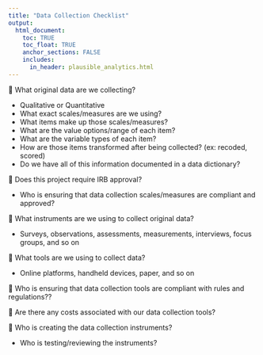 ```yaml
---
title: "Data Collection Checklist"
output: 
  html_document:
    toc: TRUE
    toc_float: TRUE
    anchor_sections: FALSE
    includes:
      in_header: plausible_analytics.html
---
```


🔲 What original data are we collecting?
  
  - Qualitative or Quantitative
  - What exact scales/measures are we using?
  - What items make up those scales/measures?
  - What are the value options/range of each item?
  - What are the variable types of each item? 
  - How are those items transformed after being collected? (ex: recoded, scored)
  - Do we have all of this information documented in a data dictionary?
  
🔲 Does this project require IRB approval? 

  - Who is ensuring that data collection scales/measures are compliant and approved?

🔲 What instruments are we using to collect original data?
  
  - Surveys, observations, assessments, measurements, interviews, focus groups, and so on
  
🔲 What tools are we using to collect data?

  - Online platforms, handheld devices, paper, and so on
  
🔲 Who is ensuring that data collection tools are compliant with rules and regulations??
  
🔲 Are there any costs associated with our data collection tools?
  
🔲 Who is creating the data collection instruments?

  - Who is testing/reviewing the instruments?




